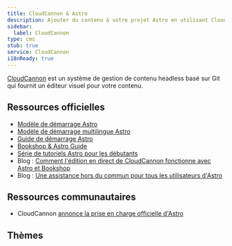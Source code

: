 ```yaml
---
title: CloudCannon & Astro
description: Ajouter du contenu à votre projet Astro en utilisant CloudCannon comme CMS
sidebar:
  label: CloudCannon
type: cms
stub: true
service: CloudCannon
i18nReady: true
---
```



[CloudCannon](https://cloudcannon.com) est un système de gestion de contenu headless basé sur Git qui fournit un éditeur visuel pour votre contenu.

## Ressources officielles

- [Modèle de démarrage Astro](https://cloudcannon.com/templates/astro-starter/)
- [Modèle de démarrage multilingue Astro](https://cloudcannon.com/templates/astro-multilingual-starter/)
- [Guide de démarrage Astro](https://cloudcannon.com/documentation/guides/astro-starter-guide/)
- [Bookshop & Astro Guide](https://cloudcannon.com/documentation/guides/bookshop-astro-guide/)
- [Série de tutoriels Astro pour les débutants](https://cloudcannon.com/tutorials/astro-beginners-tutorial-series/)
- Blog : [Comment l'édition en direct de CloudCannon fonctionne avec Astro et Bookshop](https://cloudcannon.com/blog/how-cloudcannons-live-editing-works-with-astro-and-bookshop/)
- Blog : [Une assistance hors du commun pour tous les utilisateurs d'Astro](https://cloudcannon.com/blog/out-of-this-world-support-for-all-astro-users/)

## Ressources communautaires 

- CloudCannon [annonce la prise en charge officielle d'Astro](https://astro.build/blog/astro-cloudcannon-support/)

## Thèmes

<Grid>
    <Card title="Sendit" href="https://astro.build/themes/details/sendit/" thumbnail="sendit.png"/>
</Grid>
